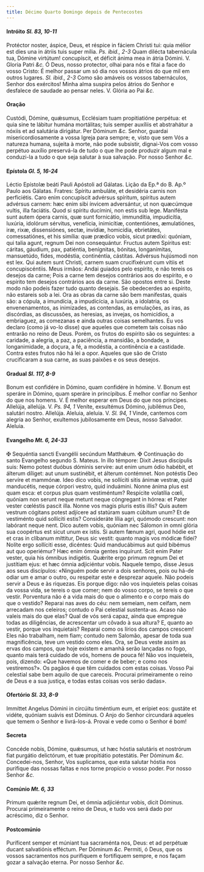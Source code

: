 ```yaml
---
title: Décimo Quarto Domingo depois de Pentecostes
---
```


#### Intróito <em>Sl. 83, 10-11</em>

<div class="grid grid-cols-2 gap-5">
  <span class="text-justify">
    Protéctor noster, áspice, Deus, et réspice in fáciem Christi tui: quia
    mélior est dies una in átriis tuis super mília. <em>Ps. ibid., 2-3</em> Quam
    dilécta tabernácula tua, Dómine virtútum! concupíscit, et déficit ánima mea
    in átria Dómini. V. Gloria Patri <em>&c.</em>
  </span>
  <span class="text-justify">
    Ó Deus, nosso protector, olhai para nós e fitai a face do vosso Cristo: É
    melhor passar um só dia nos vossos átrios do que mil em outros lugares.
    <em>Sl. ibid., 2-3</em> Como são amáveis os vossos tabernáculos, Senhor dos exércitos!
    Minha alma suspira pelos átrios do Senhor e desfalece de saudade ao pensar neles.
    V. Glória ao Pai <em>&c.</em>
  </span>
</div>

#### Oração

<div class="grid grid-cols-2 gap-5">
  <span class="text-justify">
    Custódi, Dómine, quǽsumus, Ecclésiam tuam propitiatióne perpétua: et quia
    sine te lábitur humána mortálitas; tuis semper auxíliis et abstrahátur a
    nóxiis et ad salutária dirigátur. Per Dóminum <em>&c.</em>
  </span>
  <span class="text-justify">
    Senhor, guardai misericordiosamente a vossa Igreja para sempre; e, visto que
    sem Vós a natureza humana, sujeita à morte, não pode subsistir, dignai-Vos
    com vosso perpétuo auxílio preservá-la de tudo o que lhe pode produzir algum
    mal e conduzi-la a tudo o que seja salutar à sua salvação. Por nosso Senhor
    <em>&c.</em>
  </span>
</div>

#### Epístola <em>Gl. 5, 16-24</em>

<div class="grid grid-cols-2 gap-5">
  <span class="text-justify">
    Léctio Epístolæ beáti Pauli Apóstoli ad Gálatas.
  </span>
  <span class="text-justify">Lição da Ep.ª do B. Ap.º Paulo aos Gálatas.</span>
  <span class="text-justify">
    Fratres: Spíritu ambuláte, et desidéria carnis non perficiétis. Caro enim
    concupíscit advérsus spíritum, spíritus autem advérsus carnem: hæc enim sibi
    ínvicem adversántur, ut non quæcúmque vultis, illa faciátis. Quod si spíritu
    ducímini, non estis sub lege. Manifésta sunt autem ópera carnis, quæ sunt
    fornicátio, immundítia, impudicítia, luxúria, idolórum sérvitus, venefícia,
    inimicítiæ, contentiónes, æmulatiónes, iræ, rixæ, dissensiónes, sectæ,
    invídiæ, homicídia, ebrietátes, comessatiónes, et his simília: quæ prædíco
    vobis, sicut prædíxi: quóniam, qui talia agunt, regnum Dei non consequántur.
    Fructus autem Spíritus est: cáritas, gáudium, pax, patiéntia, benígnitas,
    bónitas, longanímitas, mansuetúdo, fides, modéstia, continéntia, cástitas.
    Advérsus hujúsmodi non est lex. Qui autem sunt Christi, carnem suam
    crucifixérunt cum vítiis et concupiscéntiis.
  </span>
  <span class="text-justify">
    Meus irmãos: Andai guiados pelo espírito, e não tereis os desejos da carne;
    Pois a carne tem desejos contrários aos do espírito, e o espírito tem
    desejos contrários aos da carne. São opostos entre si. Deste modo não podeis
    fazer tudo quanto desejais. Se obedecerdes ao espírito, não estareis sob a
    lei. Ora as obras da carne são bem manifestas, quais são: a cópula, a
    imundícia, a impudicícia, a luxúria, a idolatria, os envenenamentos, as
    inimizades, as contendas, as emulações, as iras, as discórdias, as
    discussões, as heresias, as invejas, os homicídios, a embriaguez, as
    comezanas e ainda outras coisas semelhantes. Eu vos declaro (como já vo-lo
    disse) que aqueles que cometem tais coisas não entrarão no reino de Deus.
    Porém, os frutos do espírito são os seguintes: a caridade, a alegria, a paz,
    a paciência, a mansidão, a bondade, a longanimidade, a doçura, a fé, a
    modéstia, a continência e a castidade. Contra estes frutos não há lei a
    opor. Aqueles que são de Cristo crucificaram a sua carne, as suas paixões e
    os seus desejos.
  </span>
</div>

#### Gradual <em>Sl. 117, 8-9</em>

<div class="grid grid-cols-2 gap-5">
  <span class="text-justify">
    Bonum est confidére in Dómino, quam confidére in hómine. V. Bonum est
    speráre in Dómino, quam speráre in princípibus.
  </span>
  <span class="text-justify">
    É melhor confiar no Senhor do que nos homens. V. É melhor esperar em Deus do
    que nos príncipes.
  </span>
  <span class="text-justify">
    Allelúja, allelúja. V. <em>Ps. 94, 1</em> Veníte, exsultémus Dómino,
    jubilémus Deo, salutári nostro. Allelúja.
  </span>
  <span class="text-justify">
    Aleluia, aleluia. V. <em>Sl. 94, 1</em> Vinde, cantemos com alegria ao
    Senhor, exultemos jubilosamente em Deus, nosso Salvador. Aleluia.
  </span>
</div>

#### Evangelho <em>Mt. 6, 24-33</em>

<div class="grid grid-cols-2 gap-5">
  <span class="text-justify">
    <span class="text-red-500">&#10016;</span> Sequéntia sancti Evangélii
    secúndum Matthǽum.
  </span>
  <span class="text-justify">
    <span class="text-red-500">&#10016;</span> Continuação do santo Evangelho
    segundo S. Mateus.
  </span>
  <span class="text-justify">
    In illo témpore: Dixit Jesus discípulis suis: Nemo potest duóbus dóminis
    servíre: aut enim unum ódio habébit, et álterum díliget: aut unum
    sustinébit, et álterum contémnet. Non potéstis Deo servíre et mammónæ. Ideo
    dico vobis, ne sollíciti sitis ánimæ vestræ, quid manducétis, neque córpori
    vestro, quid induámini. Nonne ánima plus est quam esca: et corpus plus quam
    vestiméntum? Respícite volatília cœli, quóniam non serunt neque metunt neque
    cóngregant in hórrea: et Pater vester cœléstis pascit illa. Nonne vos magis
    pluris estis illis? Quis autem vestrum cógitans potest adjícere ad statúram
    suam cúbitum unum? Et de vestiménto quid sollíciti estis? Consideráte lília
    agri, quómodo crescunt: non labórant neque nent. Dico autem vobis, quóniam
    nec Sálomon in omni glória sua coopértus est sicut unum ex istis. Si autem
    fænum agri, quod hódie est et cras in clíbanum míttitur, Deus sic vestit:
    quanto magis vos módicæ fídei? Nolíte ergo sollíciti esse, dicéntes: Quid
    manducábimus aut quid bibémus aut quo operiémur? Hæc enim ómnia gentes
    inquírunt. Scit enim Pater vester, quia his ómnibus indigétis. Quǽrite ergo
    primum regnum Dei et justítiam ejus: et hæc ómnia adjiciéntur vobis.
  </span>
  <span class="text-justify">
    Naquele tempo, disse Jesus aos seus discípulos: «Ninguém pode servir a dois
    senhores, pois ou há-de odiar um e amar o outro, ou respeitar este e
    desprezar aquele. Não podeis servir a Deus e às riquezas. Eis porque digo:
    não vos inquieteis pelas coisas da vossa vida, se tereis o que comer; nem do
    vosso corpo, se tereis o que vestir. Porventura não é a vida mais do que o
    alimento e o corpo mais do que o vestido? Reparai nas aves do céu: nem
    semeiam, nem ceifam, nem arrecadam nos celeiros; contudo o Pai celestial
    sustenta-as. Acaso não valeis mais do que elas? Qual de vós será capaz,
    ainda que empregue todas as diligências, de acrescentar um côvado à sua
    altura? E, quanto ao vestir, porque vos inquietais? Reparai como os lírios
    dos campos crescem! Eles não trabalham, nem fiam; contudo nem Salomão,
    apesar de toda sua magnificência, teve um vestido como eles. Ora, se Deus
    veste assim as ervas dos campos, que hoje existem e amanhã serão lançadas no
    fogo, quanto mais terá cuidado de vós, homens de pouca fé! Não vos
    inquieteis, pois, dizendo: «Que havemos de comer e de beber; e como nos
    vestiremos?». Os pagãos é que têm cuidados com estas coisas. Vosso Pai
    celestial sabe bem aquilo de que careceis. Procurai primeiramente o reino de
    Deus e a sua justiça, e todas estas coisas vos serão dadas».
  </span>
</div>

#### Ofertório <em>Sl. 33, 8-9</em>

<div class="grid grid-cols-2 gap-5">
  <span class="text-justify">
    Immíttet Angelus Dómini in circúitu timéntium eum, et erípiet eos: gustáte
    et vidéte, quóniam suávis est Dóminus.
  </span>
  <span class="text-justify">
    O Anjo do Senhor circundará aqueles que temem o Senhor e livrá-los-á. Provai
    e vede como o Senhor é bom!
  </span>
</div>

#### Secreta

<div class="grid grid-cols-2 gap-5">
  <span class="text-justify">
    Concéde nobis, Dómine, quǽsumus, ut hæc hóstia salutáris et nostrórum fiat
    purgátio delictórum, et tuæ propitiátio potestátis. Per Dóminum <em>&c.</em>
  </span>
  <span class="text-justify">
    Concedei-nos, Senhor, Vos suplicamos, que esta salutar hóstia nos purifique
    das nossas faltas e nos torne propício o vosso poder. Por nosso Senhor
    <em>&c.</em>
  </span>
</div>

#### Comúnio <em>Mt. 6, 33</em>

<div class="grid grid-cols-2 gap-5">
  <span class="text-justify">
    Primum quǽrite regnum Dei, et ómnia adjiciéntur vobis, dicit Dóminus.
  </span>
  <span class="text-justify">
    Procurai primeiramente o reino de Deus, e tudo vos será dado por acréscimo,
    diz o Senhor.
  </span>
</div>

#### Postcomúnio

<div class="grid grid-cols-2 gap-5">
  <span class="text-justify">
    Puríficent semper et múniant tua sacraménta nos, Deus: et ad perpétuæ ducant
    salvatiónis efféctum. Per Dóminum <em>&c.</em>
  </span>
  <span class="text-justify">
    Permiti, ó Deus, que os vossos sacramentos nos purifiquem e fortifiquem
    sempre, e nos façam gozar a salvação eterna. Por nosso Senhor <em>&c.</em>
  </span>
</div>

